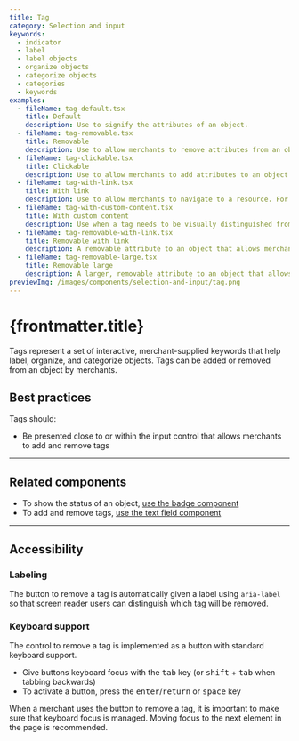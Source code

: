 ```yaml
---
title: Tag
category: Selection and input
keywords:
  - indicator
  - label
  - label objects
  - organize objects
  - categorize objects
  - categories
  - keywords
examples:
  - fileName: tag-default.tsx
    title: Default
    description: Use to signify the attributes of an object.
  - fileName: tag-removable.tsx
    title: Removable
    description: Use to allow merchants to remove attributes from an object.
  - fileName: tag-clickable.tsx
    title: Clickable
    description: Use to allow merchants to add attributes to an object.
  - fileName: tag-with-link.tsx
    title: With link
    description: Use to allow merchants to navigate to a resource. For example a customer segment or a smart collection
  - fileName: tag-with-custom-content.tsx
    title: With custom content
    description: Use when a tag needs to be visually distinguished from others, like when it's added automatically.
  - fileName: tag-removable-with-link.tsx
    title: Removable with link
    description: A removable attribute to an object that allows merchants to navigate to a resource.
  - fileName: tag-removable-large.tsx
    title: Removable large
    description: A larger, removable attribute to an object that allows merchants to navigate to a resource.
previewImg: /images/components/selection-and-input/tag.png
---
```


# {frontmatter.title}

<Lede>

Tags represent a set of interactive, merchant-supplied keywords that help label, organize, and categorize objects. Tags can be added or removed from an object by merchants.

</Lede>

<Examples />

<Props componentName={frontmatter.title} />

## Best practices

Tags should:

- Be presented close to or within the input control that allows merchants to add and remove tags

---

## Related components

- To show the status of an object, [use the badge component](/components/feedback-indicators/badge)
- To add and remove tags, [use the text field component](/components/selection-and-input/text-field)

---

## Accessibility

### Labeling

The button to remove a tag is automatically given a label using `aria-label` so that screen reader users can distinguish which tag will be removed.

### Keyboard support

The control to remove a tag is implemented as a button with standard keyboard support.

- Give buttons keyboard focus with the <kbd>tab</kbd> key (or <kbd>shift</kbd> + <kbd>tab</kbd> when tabbing backwards)
- To activate a button, press the <kbd>enter</kbd>/<kbd>return</kbd> or <kbd>space</kbd> key

When a merchant uses the button to remove a tag, it is important to make sure that keyboard focus is managed. Moving focus to the next element in the page is recommended.
